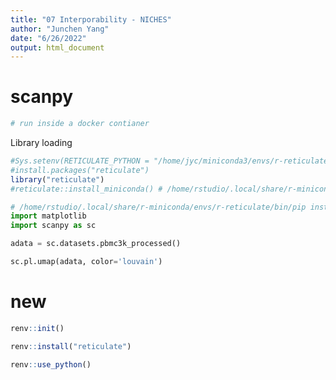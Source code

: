 ```yaml
---
title: "07 Interporability - NICHES"
author: "Junchen Yang"
date: "6/26/2022"
output: html_document
---
```



# scanpy
```r
# run inside a docker contianer

```

Library loading
```r
#Sys.setenv(RETICULATE_PYTHON = "/home/jyc/miniconda3/envs/r-reticulate/bin/python")
#install.packages("reticulate")
library("reticulate")
#reticulate::install_miniconda() # /home/rstudio/.local/share/r-miniconda/envs/r-reticulate/bin/python
```

```python
# /home/rstudio/.local/share/r-miniconda/envs/r-reticulate/bin/pip install --user matplotlib & scanpy
import matplotlib
import scanpy as sc
```

```python
adata = sc.datasets.pbmc3k_processed()
```

```python
sc.pl.umap(adata, color='louvain')
```

# new

```r
renv::init()
```
```r
renv::install("reticulate")
```

```r
renv::use_python()
```

